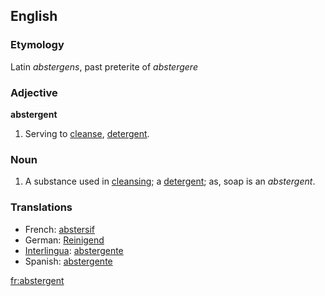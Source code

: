 ==English==

===Etymology===
Latin ''abstergens'', past preterite of ''abstergere''

===Adjective===
'''abstergent'''

# Serving to [[cleanse]], [[detergent]].

===Noun===
{{en-noun-reg}}

# A substance used in [[cleansing]]; a [[detergent]]; as, soap is an ''abstergent''.

===Translations===
*French: [[abstersif]]
*German: [[Reinigend]]
*[[Interlingua]]: [[abstergente]]
*Spanish: [[abstergente]]

[[fr:abstergent]]